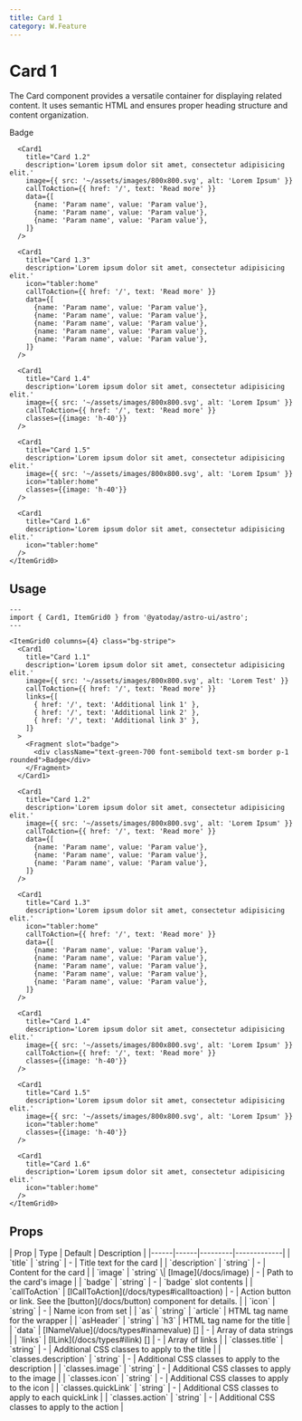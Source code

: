 ```yaml
---
title: Card 1
category: W.Feature
---
```



# Card 1

The Card component provides a versatile container for displaying related content. It uses semantic HTML and ensures proper heading structure and content organization.

<div className="space-y-12">
  <Demo title="">
    <ItemGrid0 columns={4} class="bg-stripe">
      <Card1
        title="Card 1.1"
        description='Lorem ipsum dolor sit amet, consectetur adipisicing elit.'
        image={{ src: '~/assets/images/800x800.svg', alt: 'Lorem Test' }}
        callToAction={{ href: '/', text: 'Read more' }}
        links={[
          { href: '/', text: 'Additional link 1' },
          { href: '/', text: 'Additional link 2' },
          { href: '/', text: 'Additional link 3' },
        ]}
      >
        <Fragment slot="badge">
          <div className="text-green-700 font-semibold text-sm border p-1 rounded">Badge</div>
        </Fragment>
      </Card1>

      <Card1
        title="Card 1.2"
        description='Lorem ipsum dolor sit amet, consectetur adipisicing elit.'
        image={{ src: '~/assets/images/800x800.svg', alt: 'Lorem Ipsum' }}
        callToAction={{ href: '/', text: 'Read more' }}
        data={[
          {name: 'Param name', value: 'Param value'},
          {name: 'Param name', value: 'Param value'},
          {name: 'Param name', value: 'Param value'},
        ]}
      />

      <Card1
        title="Card 1.3"
        description='Lorem ipsum dolor sit amet, consectetur adipisicing elit.'
        icon="tabler:home"
        callToAction={{ href: '/', text: 'Read more' }}
        data={[
          {name: 'Param name', value: 'Param value'},
          {name: 'Param name', value: 'Param value'},
          {name: 'Param name', value: 'Param value'},
          {name: 'Param name', value: 'Param value'},
          {name: 'Param name', value: 'Param value'},
        ]}
      />

      <Card1
        title="Card 1.4"
        description='Lorem ipsum dolor sit amet, consectetur adipisicing elit.'
        image={{ src: '~/assets/images/800x800.svg', alt: 'Lorem Ipsum' }}
        callToAction={{ href: '/', text: 'Read more' }}
        classes={{image: 'h-40'}}
      />

      <Card1
        title="Card 1.5"
        description='Lorem ipsum dolor sit amet, consectetur adipisicing elit.'
        image={{ src: '~/assets/images/800x800.svg', alt: 'Lorem Ipsum' }}
        icon="tabler:home"
        classes={{image: 'h-40'}}
      />

      <Card1
        title="Card 1.6"
        description='Lorem ipsum dolor sit amet, consectetur adipisicing elit.'
        icon="tabler:home"
      />
    </ItemGrid0>
  </Demo>
</div>

## Usage

```astro
---
import { Card1, ItemGrid0 } from '@yatoday/astro-ui/astro';
---

<ItemGrid0 columns={4} class="bg-stripe">
  <Card1
    title="Card 1.1"
    description='Lorem ipsum dolor sit amet, consectetur adipisicing elit.'
    image={{ src: '~/assets/images/800x800.svg', alt: 'Lorem Test' }}
    callToAction={{ href: '/', text: 'Read more' }}
    links={[
      { href: '/', text: 'Additional link 1' },
      { href: '/', text: 'Additional link 2' },
      { href: '/', text: 'Additional link 3' },
    ]}
  >
    <Fragment slot="badge">
      <div className="text-green-700 font-semibold text-sm border p-1 rounded">Badge</div>
    </Fragment>
  </Card1>

  <Card1
    title="Card 1.2"
    description='Lorem ipsum dolor sit amet, consectetur adipisicing elit.'
    image={{ src: '~/assets/images/800x800.svg', alt: 'Lorem Ipsum' }}
    callToAction={{ href: '/', text: 'Read more' }}
    data={[
      {name: 'Param name', value: 'Param value'},
      {name: 'Param name', value: 'Param value'},
      {name: 'Param name', value: 'Param value'},
    ]}
  />

  <Card1
    title="Card 1.3"
    description='Lorem ipsum dolor sit amet, consectetur adipisicing elit.'
    icon="tabler:home"
    callToAction={{ href: '/', text: 'Read more' }}
    data={[
      {name: 'Param name', value: 'Param value'},
      {name: 'Param name', value: 'Param value'},
      {name: 'Param name', value: 'Param value'},
      {name: 'Param name', value: 'Param value'},
      {name: 'Param name', value: 'Param value'},
    ]}
  />

  <Card1
    title="Card 1.4"
    description='Lorem ipsum dolor sit amet, consectetur adipisicing elit.'
    image={{ src: '~/assets/images/800x800.svg', alt: 'Lorem Ipsum' }}
    callToAction={{ href: '/', text: 'Read more' }}
    classes={{image: 'h-40'}}
  />

  <Card1
    title="Card 1.5"
    description='Lorem ipsum dolor sit amet, consectetur adipisicing elit.'
    image={{ src: '~/assets/images/800x800.svg', alt: 'Lorem Ipsum' }}
    icon="tabler:home"
    classes={{image: 'h-40'}}
  />

  <Card1
    title="Card 1.6"
    description='Lorem ipsum dolor sit amet, consectetur adipisicing elit.'
    icon="tabler:home"
  />
</ItemGrid0>
```

## Props

<div className="overflow-x-auto">
  <div className="min-w-xl">
    | Prop | Type | Default | Description | 
    |------|------|---------|-------------| 
    | `title` | `string` | - | Title text for the card | 
    | `description` | `string` | - | Content for the card |
    | `image` | `string` \| [Image](/docs/image) | - | Path to the card's image |
    | `badge` | `string` | - | `badge` slot contents |
    | `callToAction` | [ICallToAction](/docs/types#icalltoaction) | - | Action button or link. See the [button](/docs/button) component for details.  |
    | `icon` | `string` | - | Name icon from set | 
    | `as` | `string` | `article` | HTML tag name for the wrapper | 
    | `asHeader` | `string` | `h3` | HTML tag name for the title | 
    | `data` | [INameValue](/docs/types#inamevalue) [] | - | Array of data strings |
    | `links` | [ILink](/docs/types#ilink) [] | - | Array of links |
    | `classes.title` | `string` | - | Additional CSS classes to apply to the title | 
    | `classes.description` | `string` | - | Additional CSS classes to apply to the description | 
    | `classes.image` | `string` | - | Additional CSS classes to apply to the image | 
    | `classes.icon` | `string` | - | Additional CSS classes to apply to the icon | 
    | `classes.quickLink` | `string` | - | Additional CSS classes to apply to each quickLink | 
    | `classes.action` | `string` | - | Additional CSS classes to apply to the action |
  </div>
</div>
